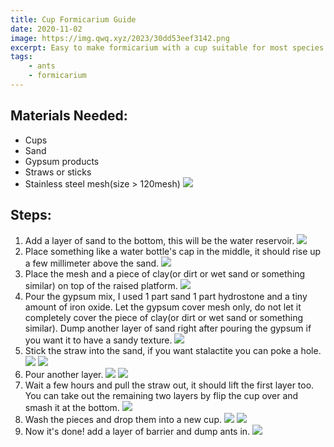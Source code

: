 ```yaml
---
title: Cup Formicarium Guide
date: 2020-11-02
image: https://img.qwq.xyz/2023/30dd53eef3142.png
excerpt: Easy to make formicarium with a cup suitable for most species
tags:
    - ants
    - formicarium
---
```


## Materials Needed:
- Cups
- Sand
- Gypsum products
- Straws or sticks
- Stainless steel mesh(size > 120mesh)
![](https://img.qwq.xyz/2020/67d005a4f817c.png)

## Steps:
1. Add a layer of sand to the bottom, this will be the water reservoir.
![](https://img.qwq.xyz/2020/aeead4413ec07.png)
2. Place something like a water bottle's cap in the middle, it should rise up a few millimeter  above the sand.
![](https://img.qwq.xyz/2020/cb7dce84f7d5f.png)
3. Place the mesh and a piece of clay(or dirt or wet sand or something similar) on top of the raised platform.
![](https://img.qwq.xyz/2020/41c6b756c16bb.png)
4. Pour the gypsum mix, I used 1 part sand 1 part hydrostone and a tiny amount of iron oxide. Let the gypsum cover mesh only, do not let it completely cover the piece of clay(or dirt or wet sand or something similar). Dump another layer of sand right after pouring the gypsum if you want it to have a sandy texture.
![](https://img.qwq.xyz/2020/160dcb9527645.png)
5. Stick the straw into the sand, if you want stalactite you can poke a hole.
![](https://img.qwq.xyz/2020/18694408831bc.png)
![](https://img.qwq.xyz/2020/42068db6eaa14.png)
6. Pour another layer.
![](https://img.qwq.xyz/2020/e67357e8b5f2f.png)
![](https://img.qwq.xyz/2020/98265716f4fe1.png)
7. Wait a few hours and pull the straw out, it should lift the first layer too. You can take out the remaining two layers by flip the cup over and smash it at the bottom.
![](https://img.qwq.xyz/2020/00959ce40f04a.png)
8. Wash the pieces and drop them into a new cup.
![](https://img.qwq.xyz/2020/609cf006bd61e.png)
![](https://img.qwq.xyz/2020/e9a316ab42c31.png)
9. Now it's done! add a layer of barrier and dump ants in.
![](https://img.qwq.xyz/2020/cc0d2d02182a4.png)
